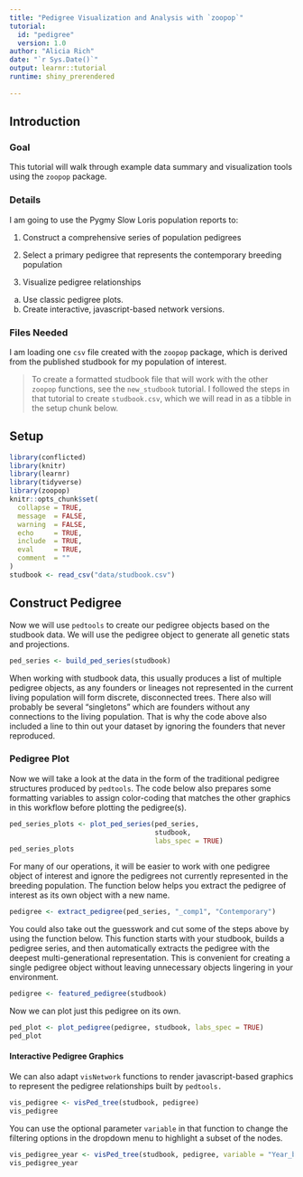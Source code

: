 ```yaml
---
title: "Pedigree Visualization and Analysis with `zoopop`"
tutorial:
  id: "pedigree"
  version: 1.0
author: "Alicia Rich"
date: "`r Sys.Date()`"
output: learnr::tutorial
runtime: shiny_prerendered
                     
---
```


## Introduction

### Goal

This tutorial will walk through example data summary and visualization tools using the `zoopop` package.

### Details

I am going to use the Pygmy Slow Loris population reports to:

1.  Construct a comprehensive series of population pedigrees

2.  Select a primary pedigree that represents the contemporary breeding population

3.  Visualize pedigree relationships

  a.  Use classic pedigree plots.
  b.  Create interactive, javascript-based network versions.

### Files Needed

I am loading one `csv` file created with the `zoopop` package, which is derived from the published studbook for my population of interest.

>To create a formatted studbook file that will work with the other `zoopop` functions, see the `new_studbook` tutorial. I followed the steps in that tutorial to create `studbook.csv`, which we will read in as a tibble in the setup chunk below.

## Setup

```r
library(conflicted)
library(knitr)
library(learnr)
library(tidyverse)
library(zoopop)
knitr::opts_chunk$set(
  collapse = TRUE,
  message  = FALSE,
  warning  = FALSE,
  echo     = TRUE,
  include  = TRUE,
  eval     = TRUE,
  comment  = ""
)
studbook <- read_csv("data/studbook.csv")
```


## Construct Pedigree 

Now we will use `pedtools` to create our pedigree objects based on the studbook data. We will use the pedigree object to generate all genetic stats and projections.

```r
ped_series <- build_ped_series(studbook)
```

When working with studbook data, this usually produces a list of multiple pedigree objects, as any founders or lineages not represented in the current living population will form discrete, disconnected trees. There also will probably be several "singletons" which are founders without any connections to the living population. That is why the code above also included a line to thin out your dataset by ignoring the founders that never reproduced.

### Pedigree Plot

Now we will take a look at the data in the form of the traditional pedigree structures produced by `pedtools`. The code below also prepares some formatting variables to assign color-coding that matches the other graphics in this workflow before plotting the pedigree(s).

```r
ped_series_plots <- plot_ped_series(ped_series, 
                                    studbook, 
                                    labs_spec = TRUE)
ped_series_plots
```

For many of our operations, it will be easier to work with one pedigree object of interest and ignore the pedigrees not currently represented in the breeding population. The function below helps you extract the pedigree of interest as its own object with a new name.

```r
pedigree <- extract_pedigree(ped_series, "_comp1", "Contemporary")
```

You could also take out the guesswork and cut some of the steps above by using the function below. This function starts with your studbook, builds a pedigree series, and then automatically extracts the pedigree with the deepest multi-generational representation. This is convenient for creating a single pedigree object without leaving unnecessary objects lingering in your environment.

```r
pedigree <- featured_pedigree(studbook)
```


Now we can plot just this pedigree on its own.

```r
ped_plot <- plot_pedigree(pedigree, studbook, labs_spec = TRUE)
ped_plot
```


#### Interactive Pedigree Graphics

We can also adapt `visNetwork` functions to render javascript-based graphics to represent the pedigree relationships built by `pedtools.`

```r
vis_pedigree <- visPed_tree(studbook, pedigree)
vis_pedigree
```

You can use the optional parameter `variable` in that function to change the filtering options in the dropdown menu to highlight a subset of the nodes.

```r
vis_pedigree_year <- visPed_tree(studbook, pedigree, variable = "Year_birth")
vis_pedigree_year
```


